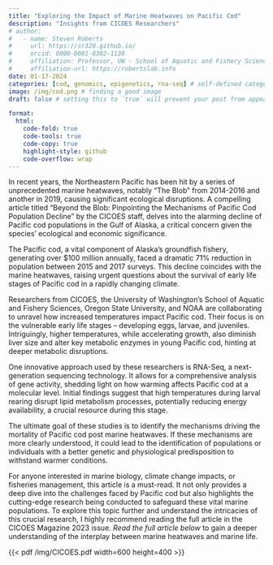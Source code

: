 ```yaml
---
title: "Exploring the Impact of Marine Heatwaves on Pacific Cod"
description: "Insights from CICOES Researchers"
# author:
#   - name: Steven Roberts
#     url: https://sr320.github.io/
#     orcid: 0000-0001-8302-1138
#     affiliation: Professor, UW - School of Aquatic and Fishery Sciences
#     affiliation-url: https://robertslab.info
date: 01-17-2024
categories: [cod, genomics, epigenetics, rna-seq] # self-defined categories
image: /img/cod.png # finding a good image
draft: false # setting this to `true` will prevent your post from appearing on your listing page until you're ready!

format:
  html:
    code-fold: true
    code-tools: true
    code-copy: true
    highlight-style: github
    code-overflow: wrap
---
```


In recent years, the Northeastern Pacific has been hit by a series of unprecedented marine heatwaves, notably "The Blob" from 2014-2016 and another in 2019, causing significant ecological disruptions. A compelling article titled "Beyond the Blob: Pinpointing the Mechanisms of Pacific Cod Population Decline" by the CICOES staff, delves into the alarming decline of Pacific cod populations in the Gulf of Alaska, a critical concern given the species' ecological and economic significance.

The Pacific cod, a vital component of Alaska's groundfish fishery, generating over \$100 million annually, faced a dramatic 71% reduction in population between 2015 and 2017 surveys. This decline coincides with the marine heatwaves, raising urgent questions about the survival of early life stages of Pacific cod in a rapidly changing climate.

Researchers from CICOES, the University of Washington's School of Aquatic and Fishery Sciences, Oregon State University, and NOAA are collaborating to unravel how increased temperatures impact Pacific cod. Their focus is on the vulnerable early life stages -- developing eggs, larvae, and juveniles. Intriguingly, higher temperatures, while accelerating growth, also diminish liver size and alter key metabolic enzymes in young Pacific cod, hinting at deeper metabolic disruptions.

One innovative approach used by these researchers is RNA-Seq, a next-generation sequencing technology. It allows for a comprehensive analysis of gene activity, shedding light on how warming affects Pacific cod at a molecular level. Initial findings suggest that high temperatures during larval rearing disrupt lipid metabolism processes, potentially reducing energy availability, a crucial resource during this stage.

The ultimate goal of these studies is to identify the mechanisms driving the mortality of Pacific cod post marine heatwaves. If these mechanisms are more clearly understood, it could lead to the identification of populations or individuals with a better genetic and physiological predisposition to withstand warmer conditions.

For anyone interested in marine biology, climate change impacts, or fisheries management, this article is a must-read. It not only provides a deep dive into the challenges faced by Pacific cod but also highlights the cutting-edge research being conducted to safeguard these vital marine populations. To explore this topic further and understand the intricacies of this crucial research, I highly recommend reading the full article in the CICOES Magazine 2023 issue. *Read the full article below* to gain a deeper understanding of the interplay between marine heatwaves and marine life.

{{< pdf /img/CICOES.pdf width=600 height=400 >}}
